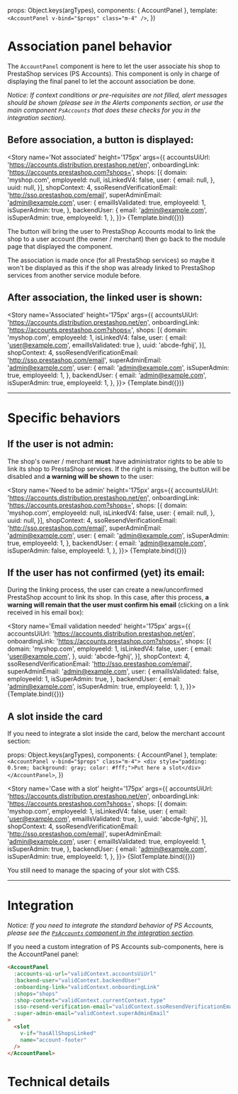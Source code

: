 

<Meta
  title="Components/Panels/AccountPanel"
  component={AccountPanel} />

  props: Object.keys(argTypes),
  components: { AccountPanel },
  template: `<AccountPanel v-bind="$props" class="m-4" />`,
})

# Association panel behavior

The `AccountPanel` component is here to let the user associate his shop to PrestaShop services (PS Accounts).
This component is only in charge of displaying the final panel to let the account association be done.

_Notice: If context conditions or pre-requisites are not filled, alert messages should be shown (please
see in the Alerts components section, or use the main component `PsAccounts` that does these checks for
you in the integration section)._

## Before association, a button is displayed:

<Story
  name='Not associated'
  height='175px'
  args={{
    accountsUiUrl: 'https://accounts.distribution.prestashop.net/en',
    onboardingLink: 'https://accounts.prestashop.com?shops=',
    shops: [{
      domain: 'myshop.com',
      employeeId: null,
      isLinkedV4: false,
      user: {
        email: null,
      },
      uuid: null,
    }],
    shopContext: 4,
    ssoResendVerificationEmail: 'http://sso.prestashop.com/email',
    superAdminEmail: 'admin@example.com',
    user: {
      emailIsValidated: true,
      employeeId: 1,
      isSuperAdmin: true,
    },
    backendUser: {
      email: 'admin@example.com',
      isSuperAdmin: true,
      employeeId: 1,
    },
  }}>
  {Template.bind({})}
</Story>

The button will bring the user to PrestaShop Accounts modal to link the shop to a user account (the owner / merchant)
then go back to the module page that displayed the component.

The association is made once (for all PrestaShop services) so maybe it won't be displayed as this
if the shop was already linked to PrestaShop services from another service module before.


## After association, the linked user is shown:

<Story
  name='Associated'
  height='175px'
  args={{
    accountsUiUrl: 'https://accounts.distribution.prestashop.net/en',
    onboardingLink: 'https://accounts.prestashop.com?shops=',
    shops: [{
      domain: 'myshop.com',
      employeeId: 1,
      isLinkedV4: false,
      user: {
        email: 'user@example.com',
        emailIsValidated: true
      },
      uuid: 'abcde-fghij',
    }],
    shopContext: 4,
    ssoResendVerificationEmail: 'http://sso.prestashop.com/email',
    superAdminEmail: 'admin@example.com',
    user: {
      email: 'admin@example.com',
      isSuperAdmin: true,
      employeeId: 1,
    },
    backendUser: {
      email: 'admin@example.com',
      isSuperAdmin: true,
      employeeId: 1,
    },
  }}>
  {Template.bind({})}
</Story>


---
# Specific behaviors

## If the user is not admin:

The shop's owner / merchant **must** have administrator rights to be able to link its shop to PrestaShop services.
If the right is missing, the button will be disabled and **a warning will be shown** to the user:

<Story
  name='Need to be admin'
  height='175px'
  args={{
    accountsUiUrl: 'https://accounts.distribution.prestashop.net/en',
    onboardingLink: 'https://accounts.prestashop.com?shops=',
    shops: [{
      domain: 'myshop.com',
      employeeId: null,
      isLinkedV4: false,
      user: {
        email: null,
      },
      uuid: null,
    }],
    shopContext: 4,
    ssoResendVerificationEmail: 'http://sso.prestashop.com/email',
    superAdminEmail: 'admin@example.com',
    user: {
      email: 'admin@example.com',
      isSuperAdmin: true,
      employeeId: 1,
    },
    backendUser: {
      email: 'admin@example.com',
      isSuperAdmin: false,
      employeeId: 1,
    },
  }}>
  {Template.bind({})}
</Story>


## If the user has not confirmed (yet) its email:

During the linking process, the user can create a new/unconfirmed PrestaShop account to link its shop.
In this case, after this process, **a warning will remain that the user must confirm his email** (clicking on a
link received in his email box):

<Story
  name='Email validation needed'
  height='175px'
  args={{
    accountsUiUrl: 'https://accounts.distribution.prestashop.net/en',
    onboardingLink: 'https://accounts.prestashop.com?shops=',
    shops: [{
      domain: 'myshop.com',
      employeeId: 1,
      isLinkedV4: false,
      user: {
        email: 'user@example.com',
      },
      uuid: 'abcde-fghij',
    }],
    shopContext: 4,
    ssoResendVerificationEmail: 'http://sso.prestashop.com/email',
    superAdminEmail: 'admin@example.com',
    user: {
      emailIsValidated: false,
      employeeId: 1,
      isSuperAdmin: true,
    },
    backendUser: {
      email: 'admin@example.com',
      isSuperAdmin: true,
      employeeId: 1,
    },
  }}>
  {Template.bind({})}
</Story>


## A slot inside the card

If you need to integrate a slot inside the card, below the merchant account section:

  props: Object.keys(argTypes),
  components: { AccountPanel },
  template: `
    <AccountPanel v-bind="$props" class="m-4">
      <div style="padding: 0.5rem; background: gray; color: #fff;">Put here a slot</div>
    </AccountPanel>`,
})

<Story
  name='Case with a slot'
  height='175px'
  args={{
    accountsUiUrl: 'https://accounts.distribution.prestashop.net/en',
    onboardingLink: 'https://accounts.prestashop.com?shops=',
    shops: [{
      domain: 'myshop.com',
      employeeId: 1,
      isLinkedV4: false,
      user: {
        email: 'user@example.com',
        emailIsValidated: true,
      },
      uuid: 'abcde-fghij',
    }],
    shopContext: 4,
    ssoResendVerificationEmail: 'http://sso.prestashop.com/email',
    superAdminEmail: 'admin@example.com',
    user: {
      emailIsValidated: true,
      employeeId: 1,
      isSuperAdmin: true,
    },
    backendUser: {
      email: 'admin@example.com',
      isSuperAdmin: true,
      employeeId: 1,
    },
  }}>
  {SlotTemplate.bind({})}
</Story>

You still need to manage the spacing of your slot with CSS.


---
# Integration

_Notice: If you need to integrate the standard behavior of PS Accounts, please see the
[`PsAccounts` component in the integration section](?path=/docs/integration-psaccounts-panel--connected)._

If you need a custom integration of PS Accounts sub-components, here is the AccountPanel panel:

```html
<AccountPanel
  :accounts-ui-url="validContext.accountsUiUrl"
  :backend-user="validContext.backendUser"
  :onboarding-link="validContext.onboardingLink"
  :shops="shops"
  :shop-context="validContext.currentContext.type"
  :sso-resend-verification-email="validContext.ssoResendVerificationEmail"
  :super-admin-email="validContext.superAdminEmail"
>
  <slot
    v-if="hasAllShopsLinked"
    name="account-footer"
  />
</AccountPanel>
```

# Technical details

<Description of={AccountPanel} />
<ArgsTable of={AccountPanel} />
